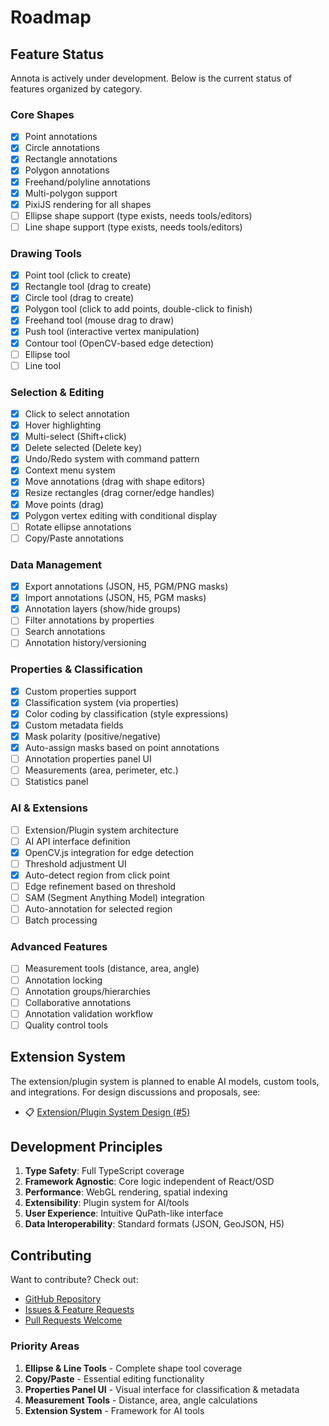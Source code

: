 # Roadmap

## Feature Status

Annota is actively under development. Below is the current status of features organized by category.

### Core Shapes

- [x] Point annotations
- [x] Circle annotations
- [x] Rectangle annotations
- [x] Polygon annotations
- [x] Freehand/polyline annotations
- [x] Multi-polygon support
- [x] PixiJS rendering for all shapes
- [ ] Ellipse shape support (type exists, needs tools/editors)
- [ ] Line shape support (type exists, needs tools/editors)

### Drawing Tools

- [x] Point tool (click to create)
- [x] Rectangle tool (drag to create)
- [x] Circle tool (drag to create)
- [x] Polygon tool (click to add points, double-click to finish)
- [x] Freehand tool (mouse drag to draw)
- [x] Push tool (interactive vertex manipulation)
- [x] Contour tool (OpenCV-based edge detection)
- [ ] Ellipse tool
- [ ] Line tool

### Selection & Editing

- [x] Click to select annotation
- [x] Hover highlighting
- [x] Multi-select (Shift+click)
- [x] Delete selected (Delete key)
- [x] Undo/Redo system with command pattern
- [x] Context menu system
- [x] Move annotations (drag with shape editors)
- [x] Resize rectangles (drag corner/edge handles)
- [x] Move points (drag)
- [x] Polygon vertex editing with conditional display
- [ ] Rotate ellipse annotations
- [ ] Copy/Paste annotations

### Data Management

- [x] Export annotations (JSON, H5, PGM/PNG masks)
- [x] Import annotations (JSON, H5, PGM masks)
- [x] Annotation layers (show/hide groups)
- [ ] Filter annotations by properties
- [ ] Search annotations
- [ ] Annotation history/versioning

### Properties & Classification

- [x] Custom properties support
- [x] Classification system (via properties)
- [x] Color coding by classification (style expressions)
- [x] Custom metadata fields
- [x] Mask polarity (positive/negative)
- [x] Auto-assign masks based on point annotations
- [ ] Annotation properties panel UI
- [ ] Measurements (area, perimeter, etc.)
- [ ] Statistics panel

### AI & Extensions

- [ ] Extension/Plugin system architecture
- [ ] AI API interface definition
- [x] OpenCV.js integration for edge detection
- [ ] Threshold adjustment UI
- [x] Auto-detect region from click point
- [ ] Edge refinement based on threshold
- [ ] SAM (Segment Anything Model) integration
- [ ] Auto-annotation for selected region
- [ ] Batch processing

### Advanced Features

- [ ] Measurement tools (distance, area, angle)
- [ ] Annotation locking
- [ ] Annotation groups/hierarchies
- [ ] Collaborative annotations
- [ ] Annotation validation workflow
- [ ] Quality control tools

## Extension System

The extension/plugin system is planned to enable AI models, custom tools, and integrations. For design discussions and proposals, see:

- 📋 [Extension/Plugin System Design (#5)](https://github.com/bitroc-ai/annota/issues/5)

## Development Principles

1. **Type Safety**: Full TypeScript coverage
2. **Framework Agnostic**: Core logic independent of React/OSD
3. **Performance**: WebGL rendering, spatial indexing
4. **Extensibility**: Plugin system for AI/tools
5. **User Experience**: Intuitive QuPath-like interface
6. **Data Interoperability**: Standard formats (JSON, GeoJSON, H5)

## Contributing

Want to contribute? Check out:

- [GitHub Repository](https://github.com/bitroc/annota)
- [Issues & Feature Requests](https://github.com/bitroc/annota/issues)
- [Pull Requests Welcome](https://github.com/bitroc/annota/pulls)

### Priority Areas

1. **Ellipse & Line Tools** - Complete shape tool coverage
2. **Copy/Paste** - Essential editing functionality
3. **Properties Panel UI** - Visual interface for classification & metadata
4. **Measurement Tools** - Distance, area, angle calculations
5. **Extension System** - Framework for AI tools
